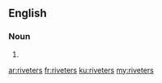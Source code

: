 ==English==

===Noun===
{{head|en|plural}}

# {{plural of|riveter|lang=en|nocat=1}}

[[ar:riveters]]
[[fr:riveters]]
[[ku:riveters]]
[[my:riveters]]